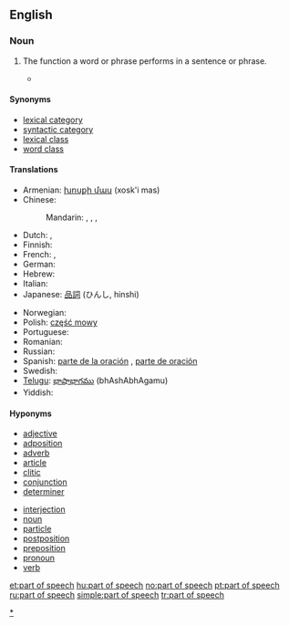==English==
{{wikipedia}}

===Noun===
{{en-noun|sg=[[part]] [[of]] [[speech]]|pl=parts of speech}}

# {{grammar}} The function a word or phrase performs in a sentence or phrase.
#* {{quote-book|passage=One group of substantives, the gerunds (''scolding''), belongs to a form-class with infinitives and with other verb-forms, in serving as head for certain types of modifiers, such as a goal (''scolding the boys''). For this reason a system of '''parts of speech''' in a language like English cannot be set up in any fully satisfactory way: our list of '''parts of speech''' will depend upon which functions we take to be the most important.|title=Language|author=Leonard Bloomfield|year=1933|page=269}}

====Synonyms====
* [[lexical category]]
* [[syntactic category]]
* [[lexical class]]
* [[word class]]

====Translations====
{{trans-top|the function a word or phrase performs}}
* Armenian: [[խոսքի մաս]] (xosk'i mas)
* Chinese:
*: Mandarin: {{t|zh|詞類|sc=Hani}}, {{t|zh|词类|tr=cílèi|sc=Hani}}, {{t|zh|詞性|sc=Hani}}, {{t|zh|词性|tr=cíxìng|sc=Hani}}
* Dutch: {{t-|nl|zinsdeel|n}}, {{t+|nl|woordsoort|f}}
* Finnish: {{t+|fi|sanaluokka}}
* French: {{t|fr|classe lexicale|f}}, {{t+|fr|partie du discours|f}}
* German: {{t+|de|Wortart|f}}
* Hebrew: {{t-|he|חלק דיבור|m|tr=kh&eacute;lek dib&uacute;r}}
* Italian: {{t+|it|parte del discorso|f}}
* Japanese: [[品詞]] (ひんし, hinshi)
{{trans-mid}}
* Norwegian: {{t+|no|ordklasse}}
* Polish: [[część mowy]] {{f}}
* Portuguese: {{t+|pt|classe gramatical|f}}
* Romanian: {{t-|ro|parte de vorbire|f}}
* Russian: {{t+|ru|часть речи|f}}
* Spanish: [[parte de la oración]] {{f}}, [[parte de oración]] {{f}}
* Swedish: {{t+|sv|ordklass|c}}
* [[Telugu]]: [[భాషాభాగము]] (bhAshAbhAgamu)
* Yiddish: {{t|yi|ווערטערקלאַס|m|tr=verterklas|sc=yi-Hebr|xs=Yiddish}}
{{trans-bottom}}

====Hyponyms====
{{rel-top|parts of speech}}
* [[adjective]]
* [[adposition]]
* [[adverb]]
* [[article]]
* [[clitic]]
* [[conjunction]]
* [[determiner]]
{{rel-mid}}
* [[interjection]]
* [[noun]]
* [[particle]]
* [[postposition]]
* [[preposition]]
* [[pronoun]]
* [[verb]]
{{rel-bottom}}

[[Category:Parts of speech|*]]

[[et:part of speech]]
[[hu:part of speech]]
[[no:part of speech]]
[[pt:part of speech]]
[[ru:part of speech]]
[[simple:part of speech]]
[[tr:part of speech]]